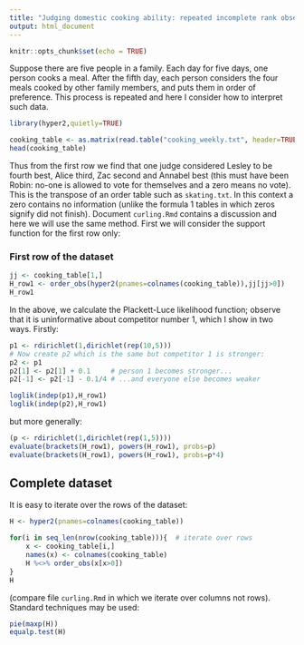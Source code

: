 ```yaml
---
title: "Judging domestic cooking ability: repeated incomplete rank observations"
output: html_document
---
```


```r
knitr::opts_chunk$set(echo = TRUE)
```

Suppose there are five people in a family.  Each day for five days,
one person cooks a meal.  After the fifth day, each person considers
the four meals cooked by other family members, and puts them in order
of preference.  This process is repeated and here I consider how to
interpret such data.

```r
library(hyper2,quietly=TRUE)
```


```r
cooking_table <- as.matrix(read.table("cooking_weekly.txt", header=TRUE))
head(cooking_table)
```
Thus from the first row we find that one judge considered Lesley to be
fourth best, Alice third, Zac second and Annabel best (this must have
been Robin: no-one is allowed to vote for themselves and a zero means
no vote).  This is the transpose of an order table such as
`skating.txt`.  In this context a zero contains no information (unlike
the formula 1 tables in which zeros signify did not finish).  Document
`curling.Rmd` contains a discussion and here we will use the same
method.  First we will consider the support function for the first row only:

### First row of the dataset

```r
jj <- cooking_table[1,]
H_row1 <- order_obs(hyper2(pnames=colnames(cooking_table)),jj[jj>0])
H_row1
```

In the above, we calculate the Plackett-Luce likelihood function;
observe that it is uninformative about competitor number 1, which I
show in two ways.  Firstly:

```r
p1 <- rdirichlet(1,dirichlet(rep(10,5)))
# Now create p2 which is the same but competitor 1 is stronger:
p2 <- p1
p2[1] <- p2[1] + 0.1     # person 1 becomes stronger...
p2[-1] <- p2[-1] - 0.1/4 # ...and everyone else becomes weaker

loglik(indep(p1),H_row1)
loglik(indep(p2),H_row1)
```

but more generally:

```r
(p <- rdirichlet(1,dirichlet(rep(1,5))))
evaluate(brackets(H_row1), powers(H_row1), probs=p)
evaluate(brackets(H_row1), powers(H_row1), probs=p*4)
```

## Complete dataset

It is easy to iterate over the rows of the dataset:

```r
H <- hyper2(pnames=colnames(cooking_table))

for(i in seq_len(nrow(cooking_table))){  # iterate over rows
    x <- cooking_table[i,] 
    names(x) <- colnames(cooking_table)
    H %<>% order_obs(x[x>0])
}
H
```

(compare file `curling.Rmd` in which we iterate over columns not rows).
Standard techniques may be used:


```r
pie(maxp(H))
equalp.test(H)
```


